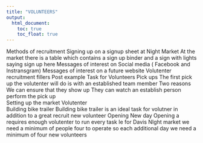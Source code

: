 ```yaml
---
title: "VOLUNTEERS"
output:
  html_document:
    toc: true
    toc_float: true
---
```



Methods of recruitment 
Signing up on a signup sheet at Night Market
At the market there is a table which contains a sign up binder and a sign  with lights saying sign up here 
Messages of interest on Social media ( Facebook and Instransgram) 
Messages of interest on a future website 
Volutenter recruitment fillers 
Post example 
Task for Volunteers 
Pick ups 
The first pick up the volutenter will do is with an established team member 
 Two reasons 
We can ensure that they show up 
They can watch an establish person perform the pick up   
Setting up the market 
 Volutenter  
Building bike trailer 
Building bike trailer is an ideal task for volutner in addition to a great recruit new volunteer 
Opening New day
Opening a requires enough volutenter to run every task 
Ie for Davis NIght market we need a minimum of people four to operate so each additional day we need a minimum of four new volunteers  


